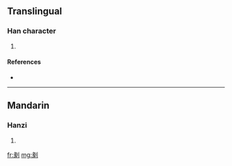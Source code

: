==Translingual==

===Han character===
{{Han char|rn=18|rad=刀|as=09|sn=11|four=|canj=女人中弓 (VOLN)}}

# {{defn|Han|sort=刀09}}

====References====
* {{Han ref|kx=0143.140|dkj=02136|hdz=10349.100|uh=5276|ud=21110}}

----

==Mandarin==

===Hanzi===
{{cmn-hanzi|pin=[[juān]] ([[juan1]]), [[zhuān]] ([[zhuan1]])|wg=chüan<sup>1</sup>, chuan<sup>1</sup>}}

# {{defn|Mandarin}}

[[fr:剶]]
[[mg:剶]]